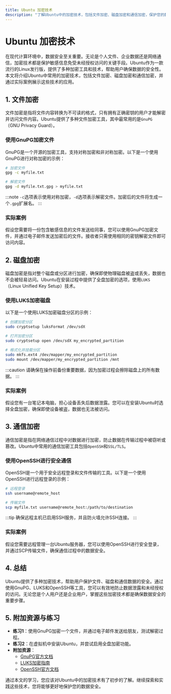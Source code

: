 ```yaml
---
title: Ubuntu 加密技术
description: "了解Ubuntu中的加密技术，包括文件加密、磁盘加密和通信加密，保护您的数据安全。"
---
```


# Ubuntu 加密技术

在现代计算环境中，数据安全至关重要。无论是个人文件、企业数据还是网络通信，加密技术都是保护敏感信息免受未经授权访问的关键手段。Ubuntu作为一款流行的Linux发行版，提供了多种加密工具和技术，帮助用户确保数据的安全性。本文将介绍Ubuntu中常用的加密技术，包括文件加密、磁盘加密和通信加密，并通过实际案例展示这些技术的应用。

## 1. 文件加密

文件加密是指将文件内容转换为不可读的格式，只有拥有正确密钥的用户才能解密并访问文件内容。Ubuntu提供了多种文件加密工具，其中最常用的是`GnuPG`（GNU Privacy Guard）。

### 使用GnuPG加密文件

GnuPG是一个开源的加密工具，支持对称加密和非对称加密。以下是一个使用GnuPG进行对称加密的示例：

```bash
# 加密文件
gpg -c myfile.txt

# 解密文件
gpg -d myfile.txt.gpg > myfile.txt
```

:::note
`-c`选项表示使用对称加密，`-d`选项表示解密文件。加密后的文件将生成一个`.gpg`扩展名。
:::

### 实际案例

假设您需要将一份包含敏感信息的文件发送给同事，您可以使用GnuPG加密文件，并通过电子邮件发送加密后的文件。接收者只需使用相同的密钥解密文件即可访问内容。

## 2. 磁盘加密

磁盘加密是指对整个磁盘或分区进行加密，确保即使物理磁盘被盗或丢失，数据也不会被轻易访问。Ubuntu在安装过程中提供了全盘加密的选项，使用`LUKS`（Linux Unified Key Setup）技术。

### 使用LUKS加密磁盘

以下是一个使用LUKS加密磁盘分区的示例：

```bash
# 创建加密分区
sudo cryptsetup luksFormat /dev/sdX

# 打开加密分区
sudo cryptsetup open /dev/sdX my_encrypted_partition

# 格式化并挂载分区
sudo mkfs.ext4 /dev/mapper/my_encrypted_partition
sudo mount /dev/mapper/my_encrypted_partition /mnt
```

:::caution
请确保在操作前备份重要数据，因为加密过程会擦除磁盘上的所有数据。
:::

### 实际案例

假设您有一台笔记本电脑，担心设备丢失后数据泄露。您可以在安装Ubuntu时选择全盘加密，确保即使设备被盗，数据也无法被访问。

## 3. 通信加密

通信加密是指在网络通信过程中对数据进行加密，防止数据在传输过程中被窃听或篡改。Ubuntu中常用的通信加密工具包括`OpenSSH`和`SSL/TLS`。

### 使用OpenSSH进行安全通信

OpenSSH是一个用于安全远程登录和文件传输的工具。以下是一个使用OpenSSH进行远程登录的示例：

```bash
# 远程登录
ssh username@remote_host

# 传输文件
scp myfile.txt username@remote_host:/path/to/destination
```

:::tip
确保远程主机已启用SSH服务，并且防火墙允许SSH连接。
:::

### 实际案例

假设您需要远程管理一台Ubuntu服务器，您可以使用OpenSSH进行安全登录，并通过SCP传输文件，确保通信过程中的数据安全。

## 4. 总结

Ubuntu提供了多种加密技术，帮助用户保护文件、磁盘和通信数据的安全。通过使用GnuPG、LUKS和OpenSSH等工具，您可以有效地防止数据泄露和未经授权的访问。无论您是个人用户还是企业用户，掌握这些加密技术都是确保数据安全的重要步骤。

## 5. 附加资源与练习

- **练习1**：使用GnuPG加密一个文件，并通过电子邮件发送给朋友，测试解密过程。
- **练习2**：在虚拟机中安装Ubuntu，并尝试启用全盘加密功能。
- **附加资源**：
  - [GnuPG官方文档](https://gnupg.org/documentation/)
  - [LUKS加密指南](https://wiki.archlinux.org/title/Dm-crypt/Encrypting_an_entire_system)
  - [OpenSSH官方文档](https://www.openssh.com/manual.html)

通过本文的学习，您应该对Ubuntu中的加密技术有了初步的了解。继续探索和实践这些技术，您将能够更好地保护您的数据安全。